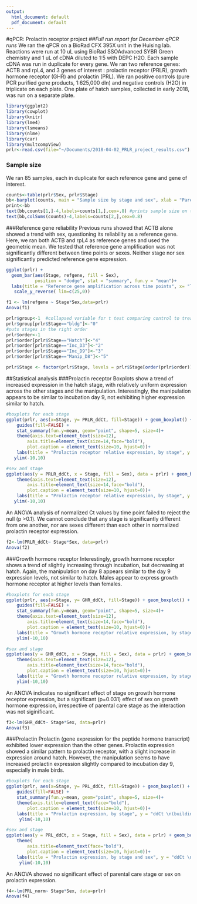 ```yaml
---
output:
  html_document: default
  pdf_document: default
---
```

#qPCR: Prolactin receptor project 
##_Full run report for December qPCR runs_ 
We ran the qPCR on a BioRad CFX 395X unit in the Huising lab. Reactions were run at 10 uL using BioRad SSOAdvanced SYBR Green chemistry and 1 uL of cDNA diluted to 1:5 with DEPC H2O. Each sample cDNA was run in duplicate for every gene. We ran two reference genes: ACTB and rpL4, and 3 genes of interest : prolactin receptor (PRLR), growth hormone receptor (GHR) and prolactin (PRL).
We ran positive controls (pure PCR purified gene products, 1:625,000 dln) and negative controls (H2O)  in triplicate on each plate. 
One plate of hatch samples, collected in early 2018, was run on a separate plate. 

```r
library(ggplot2)
library(cowplot)
library(knitr)
library(lme4)
library(lsmeans)
library(nlme)
library(car)
library(multcompView)
prlr<-read.csv(file="~/Documents/2018-04-02_PRLR_project_results.csv")
```
### Sample size 
We ran 85 samples, each in duplicate for each reference gene and gene of interest.  
```r
counts<-table(prlr$Sex, prlr$Stage)
bb<-barplot(counts, main = "Sample size by stage and sex", xlab = "Parental care stage", col=c("sienna2", "turquoise2"), legend= rownames(counts), legend.text=TRUE, args.legend=list(x=ncol(counts) + 1, y=max(colSums(counts)), bty = "n")) #hacky solution to making the legend not overlap with the bars
print<-bb
text(bb,counts[1,]-4,labels=counts[1,],cex=.8) #prints sample size on the bars
text(bb,colSums(counts)-4,labels=counts[2,],cex=0.8)
```

###Reference gene reliability
Previous runs showed that ACTB alone showed a trend with sex, questioning its reliability as a reference gene. Here, we ran both ACTB and rpL4 as reference genes and used the geometric mean. We tested that reference gene amplification was not significantly different between time points or sexes. Neither stage nor sex significantly predicted reference gene expression. 

```r
ggplot(prlr) + 
  geom_bar(aes(Stage, refgene, fill = Sex), 
           position = "dodge", stat = "summary", fun.y = "mean")+
  labs(title = "Reference gene amplification across time points", x= "Time point", y="geometric mean of ACTB and rpL4 Ct")+
   scale_y_reverse( lim=c(25,0))

```
```r
f1 <- lm(refgene ~ Stage*Sex,data=prlr)
Anova(f1)
```

```r
prlr$group<-1  #collapsed variable for t test comparing control to treatment
prlr$group[prlr$Stage=="bldg"]<-"0"
#puts stages in the right order
prlr$order<-1
prlr$order[prlr$Stage=="Hatch"]<-"4"
prlr$order[prlr$Stage=="Inc_D3"]<-"2"
prlr$order[prlr$Stage=="Inc_D9"]<-"3"
prlr$order[prlr$Stage=="Manip_D8"]<-"5"

prlr$Stage <- factor(prlr$Stage, levels = prlr$Stage[order(prlr$order)])
```

##Statistical analysis
###Prolactin receptor
Boxplots show a trend of increased expression in the hatch stage, with relatively uniform expression across the other stages and the manipulation. 
Interestingly, the manipulation appears to be similar to incubation day 9, not exhibiting higher expression similar to hatch. 
```r
#boxplots for each stage
ggplot(prlr, aes(x=Stage, y= PRLR_ddCt, fill=Stage)) + geom_boxplot() +
    guides(fill=FALSE) + 
    stat_summary(fun.y=mean, geom="point", shape=5, size=4)+
    theme(axis.text=element_text(size=12),
        axis.title=element_text(size=14,face="bold"),
        plot.caption = element_text(size=10, hjust=0))+
    labs(title = "Prolactin receptor relative expression, by stage", y = "ddCt \n(building as control)",caption = "Median values represented by dark lines, mean indicated by diamonds.")+
   ylim(-10,10)

#sex and stage
ggplot(aes(y = PRLR_ddCt, x = Stage, fill = Sex), data = prlr) + geom_boxplot()+
    theme(axis.text=element_text(size=12),
        axis.title=element_text(size=14,face="bold"),
        plot.caption = element_text(size=10, hjust=0))+
    labs(title = "Prolactin receptor relative expression, by stage", y = "ddCt \n(building as control)",caption = "Median values represented by dark lines, mean indicated by diamonds.")+
   ylim(-10,10)


```

An ANOVA analysis of normalized Ct values by time point failed to reject the null (p >0.1). We cannot conclude that any stage is significantly different from one another, nor are sexes different than each other in normalized prolactin receptor expression. 
```r
f2<-lm(PRLR_ddCt~ Stage*Sex, data=prlr)
Anova(f2)
```
###Growth hormone receptor 
Interestingly, growth hormone receptor shows a trend of slightly increasing through incubation, but decreasing at hatch. Again, the manipulation on day 8 appears similar to the day 9 expression levels, not similar to hatch. 
Males appear to express growth hormone receptor at higher levels than females. 
```r
#boxplots for each stage
ggplot(prlr, aes(x=Stage, y= GHR_ddCt, fill=Stage)) + geom_boxplot() +
    guides(fill=FALSE) + 
    stat_summary(fun.y=mean, geom="point", shape=5, size=4)+
    theme(axis.text=element_text(size=12),
        axis.title=element_text(size=14,face="bold"),
        plot.caption = element_text(size=10, hjust=0))+
    labs(title = "Growth hormone receptor relative expression, by stage", y = "ddCt \n(building as control)",caption = "Median values represented by dark lines, mean indicated by diamonds.")+
    ylim(-10,10)

#sex and stage
ggplot(aes(y = GHR_ddCt, x = Stage, fill = Sex), data = prlr) + geom_boxplot()+
    theme(axis.text=element_text(size=12),
        axis.title=element_text(size=14,face="bold"),
        plot.caption = element_text(size=10, hjust=0))+
    labs(title = "Growth hormone receptor relative expression, by stage and sex", y = "ddCt \n(building as control)",caption = "Median values represented by dark lines, mean indicated by diamonds.")+
    ylim(-10,10)


```

An ANOVA indicates no significant effect of stage on growth hormone receptor expression, but a significant (p=0.031) effect of sex on growth hormone expression, irrespective of parental care stage as the interaction was not siginificant. 
```r
f3<-lm(GHR_ddCt~ Stage*Sex, data=prlr)
Anova(f3)
```

###Prolactin 
Prolactin (gene expression for the peptide hormone transcript) exhibited lower expression than the other genes. Prolactin expression showed a similar pattern to prolactin receptor, with a slight increase in expression around hatch. However, the manipulation seems to have increased prolactin expression slightly compared to incubation day 9, especially in male birds. 
```r
#boxplots for each stage
ggplot(prlr, aes(x=Stage, y= PRL_ddCt, fill=Stage)) + geom_boxplot() +
    guides(fill=FALSE) + 
    stat_summary(fun.y=mean, geom="point", shape=5, size=4)+
    theme(axis.title=element_text(face="bold"),
        plot.caption = element_text(size=10, hjust=0))+
    labs(title = "Prolactin expression, by stage", y = "ddCt \n(building as control)",caption = "Median values represented by dark lines, mean indicated by diamonds.")+
     ylim(-10,10)

#sex and stage
ggplot(aes(y = PRL_ddCt, x = Stage, fill = Sex), data = prlr) + geom_boxplot()+
    theme(
        axis.title=element_text(face="bold"),
        plot.caption = element_text(size=10, hjust=0))+
    labs(title = "Prolactin expression, by stage and sex", y = "ddCt \n(building as control)",caption = "Median values represented by dark lines, mean indicated by diamonds.")+
     ylim(-10,10)
```

An ANOVA showed no significant effect of parental care stage or sex on prolactin expression.
```r
f4<-lm(PRL_norm~ Stage*Sex, data=prlr)
Anova(f4)
```

